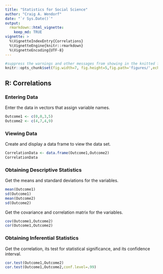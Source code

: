 ```yaml
---
title: "Statistics for Social Science"
author: "Craig A. Wendorf"
date: "`r Sys.Date()`"
output: 
  rmarkdown::html_vignette:
    keep_md: TRUE
vignette: >
  %\VignetteIndexEntry{Correlations}
  %\VignetteEngine{knitr::rmarkdown}
  %\VignetteEncoding{UTF-8}
---
```


```r
#suppress the warnings and other messages from showing in the knitted file.
knitr::opts_chunk$set(fig.width=7, fig.height=5,fig.path='figures/',echo=TRUE,warning=FALSE,message=FALSE)
```

## R: Correlations

### Entering Data

Enter the data in vectors that assign variable names.

```r
Outcome1 <- c(0,0,3,5)
Outcome2 <- c(4,7,4,9)
```

### Viewing Data

Create and display a data frame to view the data set.

```r
CorrelationData <- data.frame(Outcome1,Outcome2)
CorrelationData
```

### Obtaining Descriptive Statistics

Get the means and standard deviations for the variables.

```r
mean(Outcome1)
sd(Outcome1)
mean(Outcome2)
sd(Outcome2)
```

Get the covariance and correlation matrix for the variables.

```r
cov(Outcome1,Outcome2)
cor(Outcome1,Outcome2)
```

### Obtaining Inferential Statistics

Get the correlation, its test for statistical significance, and its confidence interval.

```r
cor.test(Outcome1,Outcome2)
cor.test(Outcome1,Outcome2,conf.level=.99)
```
